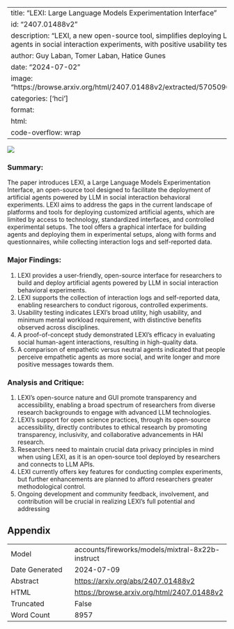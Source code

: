 
---
title: "LEXI: Large Language Models Experimentation Interface"
id: "2407.01488v2"
description: "LEXI, a new open-source tool, simplifies deploying LLM-powered agents in social interaction experiments, with positive usability testing results."
author: Guy Laban, Tomer Laban, Hatice Gunes
date: "2024-07-02"
image: "https://browse.arxiv.org/html/2407.01488v2/extracted/5705096/admin.png"
categories: ['hci']
format:
  html:
    code-overflow: wrap
---

![](https://browse.arxiv.org/html/2407.01488v2/extracted/5705096/admin.png)

### Summary:

The paper introduces LEXI, a Large Language Models Experimentation Interface, an open-source tool designed to facilitate the deployment of artificial agents powered by LLM in social interaction behavioral experiments. LEXI aims to address the gaps in the current landscape of platforms and tools for deploying customized artificial agents, which are limited by access to technology, standardized interfaces, and controlled experimental setups. The tool offers a graphical interface for building agents and deploying them in experimental setups, along with forms and questionnaires, while collecting interaction logs and self-reported data.

### Major Findings:

1. LEXI provides a user-friendly, open-source interface for researchers to build and deploy artificial agents powered by LLM in social interaction behavioral experiments.
2. LEXI supports the collection of interaction logs and self-reported data, enabling researchers to conduct rigorous, controlled experiments.
3. Usability testing indicates LEXI's broad utility, high usability, and minimum mental workload requirement, with distinctive benefits observed across disciplines.
4. A proof-of-concept study demonstrated LEXI's efficacy in evaluating social human-agent interactions, resulting in high-quality data.
5. A comparison of empathetic versus neutral agents indicated that people perceive empathetic agents as more social, and write longer and more positive messages towards them.

### Analysis and Critique:

1. LEXI's open-source nature and GUI promote transparency and accessibility, enabling a broad spectrum of researchers from diverse research backgrounds to engage with advanced LLM technologies.
2. LEXI's support for open science practices, through its open-source accessibility, directly contributes to ethical research by promoting transparency, inclusivity, and collaborative advancements in HAI research.
3. Researchers need to maintain crucial data privacy principles in mind when using LEXI, as it is an open-source tool deployed by researchers and connects to LLM APIs.
4. LEXI currently offers key features for conducting complex experiments, but further enhancements are planned to afford researchers greater methodological control.
5. Ongoing development and community feedback, involvement, and contribution will be crucial in realizing LEXI's full potential and addressing

## Appendix

|          |          |
|----------|----------|
| Model     | accounts/fireworks/models/mixtral-8x22b-instruct       |
| Date Generated     | 2024-07-09       |
| Abstract | [https://arxiv.org/abs/2407.01488v2](https://arxiv.org/abs/2407.01488v2)        |
| HTML     | [https://browse.arxiv.org/html/2407.01488v2](https://browse.arxiv.org/html/2407.01488v2)       |
| Truncated       | False       |
| Word Count       | 8957       |